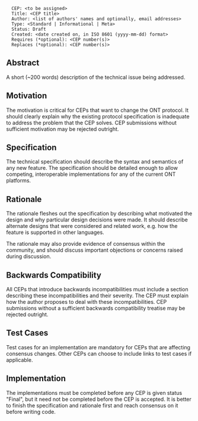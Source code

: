 <pre>
  CEP: <to be assigned>
  Title: <CEP title>
  Author: <list of authors' names and optionally, email addresses>
  Type: <Standard | Informational | Meta>
  Status: Draft
  Created: <date created on, in ISO 8601 (yyyy-mm-dd) format>
  Requires (*optional): <CEP number(s)>
  Replaces (*optional): <CEP number(s)>
</pre>

==Abstract==

A short (~200 words) description of the technical issue being addressed.

==Motivation==

The motivation is critical for CEPs that want to change the ONT protocol. It should clearly explain why the existing protocol specification is inadequate to address the problem that the CEP solves. CEP submissions without sufficient motivation may be rejected outright.

==Specification==

The technical specification should describe the syntax and semantics of any new feature. The specification should be detailed enough to allow competing, interoperable implementations for any of the current ONT platforms.

==Rationale==

The rationale fleshes out the specification by describing what motivated the design and why particular design decisions were made. It should describe alternate designs that were considered and related work, e.g. how the feature is supported in other languages.

The rationale may also provide evidence of consensus within the community, and should discuss important objections or concerns raised during discussion.

==Backwards Compatibility==

All CEPs that introduce backwards incompatibilities must include a section describing these incompatibilities and their severity. The CEP must explain how the author proposes to deal with these incompatibilities. CEP submissions without a sufficient backwards compatibility treatise may be rejected outright.

==Test Cases==

Test cases for an implementation are mandatory for CEPs that are affecting consensus changes. Other CEPs can choose to include links to test cases if applicable.

==Implementation==

The implementations must be completed before any CEP is given status "Final", but it need not be completed before the CEP is accepted. It is better to finish the specification and rationale first and reach consensus on it before writing code.